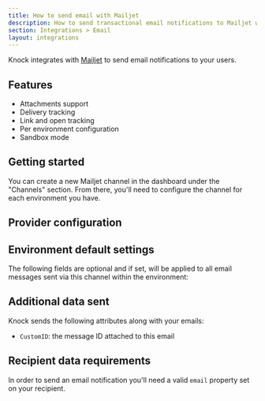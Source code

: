 ```yaml
---
title: How to send email with Mailjet
description: How to send transactional email notifications to Mailjet with Knock.
section: Integrations > Email
layout: integrations
---
```



Knock integrates with [Mailjet](https://mailjet.com/) to send email notifications to your users.

## Features

- Attachments support
- Delivery tracking
- Link and open tracking
- Per environment configuration
- Sandbox mode

## Getting started

You can create a new Mailjet channel in the dashboard under the "Channels" section. From there, you'll need to configure the channel for each environment you have.

## Provider configuration

<Attributes>
  <Attribute
    name="API key"
    type="string*"
    description="The public API key for your Mailjet account"
  />
  <Attribute
    name="API secret key"
    type="string*"
    description="The secret API key for your Mailjet account"
  />
  <Attribute
    name="Open tracking"
    type="boolean"
    description="Should the provider track opens on their service?"
  />
  <Attribute
    name="Link tracking"
    type="boolean"
    description="Should the provider track link clicks on their service?"
  />
  <Attribute
    name="From email address"
    type="string | liquid*"
    description="The sender email address (can use Liquid tags)"
  />
  <Attribute
    name="From name"
    type="string | liquid"
    description="The sender name (can use Liquid tags)"
  />
</Attributes>

## Environment default settings

The following fields are optional and if set, will be applied to all email messages sent via this channel within the environment:

<Attributes>
  <Attribute
    name="Reply-to address"
    type="string | liquid"
    description="The reply-to email address (can use Liquid tags)"
  />
  <Attribute
    name="CC address"
    type="string | liquid"
    description="The cc email address (can use Liquid tags)"
  />
  <Attribute
    name="BCC address"
    type="string | liquid"
    description="The bcc email address (can use Liquid tags)"
  />
</Attributes>

## Additional data sent

Knock sends the following attributes along with your emails:

- `CustomID`: the message ID attached to this email

## Recipient data requirements

In order to send an email notification you'll need a valid `email` property set on your recipient.
